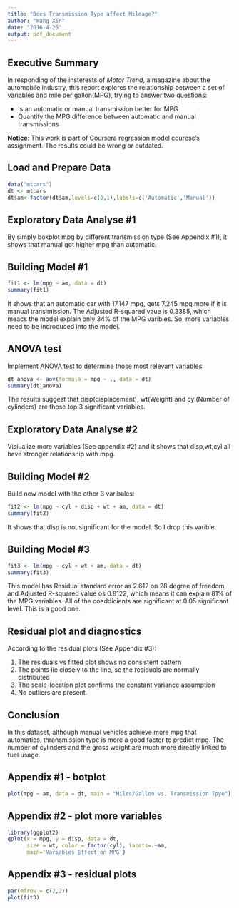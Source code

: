 ---
title: "Does Transmission Type affect Mileage?"
author: "Wang Xin"
date: "2016-4-25"
output: pdf_document
---

## Executive Summary

In responding of the insterests of _Motor Trend_, a magazine about the automobile industry, this report explores the relationship between a set of variables and mile per gallon(MPG), trying to answer two questions:

* Is an automatic or manual transmission better for MPG
* Quantify the MPG difference between automatic and manual transmissions

__Notice__: This work is part of Coursera regression model courese's assignment.  The results could be wrong or outdated.  

## Load and Prepare Data

```{r}
data("mtcars")
dt <- mtcars
dt$am<-factor(dt$am,levels=c(0,1),labels=c('Automatic','Manual'))
```

## Exploratory Data Analyse #1

By simply boxplot mpg by different transmission type (See Appendix #1), it shows that manual got higher mpg than automatic. 

## Building Model #1

```{r, eval=FALSE}
fit1 <- lm(mpg ~ am, data = dt)
summary(fit1)
```
It shows that an automatic car with 17.147 mpg, gets 7.245 mpg more if it is manual transimission.  The Adjusted R-squared vaue is 0.3385, which meacs the model explain only 34% of the MPG varibles. So, more variables need to be indroduced into the model. 

## ANOVA test

Implement ANOVA test to determine those most relevant variables.

```{r}
dt_anova <- aov(formula = mpg ~ ., data = dt)
summary(dt_anova)
```

The results suggest that disp(displacement), wt(Weight) and cyl(Number of cylinders) are those top 3 significant variables.

## Exploratory Data Analyse #2

Visiualize more variables (See appendix #2) and it shows that disp,wt,cyl all have stronger relationship with mpg. 

## Building Model #2

Build new model with the other 3 varibales:

```{r}
fit2 <- lm(mpg ~ cyl + disp + wt + am, data = dt)
summary(fit2)
```

It shows that disp is not significant for the model.  So I drop this varible.

## Building Model #3

```{r}
fit3 <- lm(mpg ~ cyl + wt + am, data = dt)
summary(fit3)
```
This model has Residual standard error as 2.612 on 28 degree of freedom, and Adjusted R-squared value os 0.8122, which means it can explain 81% of the MPG variables. All of the coeddicients are significant at 0.05 significant level.  This is a good one.

## Residual plot and diagnostics

According to the residual plots (See Appendix #3):

1. The residuals vs fitted plot shows no consistent pattern
2. The points lie closely to the line, so the residuals are normally distributed
3. The scale-location plot confirms the constant variance assumption
4. No outliers are present. 

## Conclusion

In this dataset, although manual vehicles achieve more mpg that automatics, thransmission type is more a good factor to predict mpg. The number of cylinders and the gross weight are much more directly linked to fuel usage.




## Appendix #1 - botplot
```{r, fig.width=5, fig.height=3}
plot(mpg ~ am, data = dt, main = "Miles/Gallon vs. Transmission Tpye")
```

## Appendix #2 - plot more variables
```{r,fig.height=3}
library(ggplot2)
qplot(x = mpg, y = disp, data = dt,
      size = wt, color = factor(cyl), facets=.~am,
      main='Variables Effect on MPG')
```

## Appendix #3 - residual plots
```{r, fig.height=8}
par(mfrow = c(2,2))
plot(fit3)
```